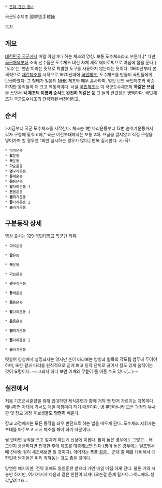  * [[군대 관련 정보]]

국군도수체조
國軍徒手體操

[[목차]]
{{{#!html

<object width="480" height="360"><param name="movie" value="http://www.youtube.com/v/pXzZABbikQI?version=3&amp;hl=en_US&amp;rel=0"></param><param name="allowFullScreen" value="true"></param><param name="allowscriptaccess" value="always"></param><embed src="http://www.youtube.com/v/pXzZABbikQI?version=3&amp;hl=en_US&amp;rel=0" type="application/x-shockwave-flash" width="480" height="360" allowscriptaccess="always" allowfullscreen="true"></embed></object>
}}}
== 개요 ==
[[대한민국 국군]]에서 매일 아침마다 하는 체조의 명칭. 보통 도수체조라고 부른다.[* 다만 [[국군체육부대]] 소속 선수들은 도수체조 대신 자체 제작 에어로빅으로 아침에 몸을 푼다.] '도수'는 '맨손'이라는 뜻으로 특별한 도구를 사용하지 않는다는 뜻이다. 
1960년부터 본격적으로 [[재건체조]]를 시작으로 1970년대에 [[국민체조]], 도수체조를 만들어 국민들에게 보급하였다. 그 형태가 일본의 [[NHK]] 체조와 매우 흡사하며, 얼핏 보면 국민체조와 비슷하지만 동작들이 더 크고 역동적이다. 사실 [[국민체조]]는 이 국군도수체조와 '''똑같은 브금'''을 쓰면서 '''각 체조의 이름과 순서도 완전히 똑같은 등''' 그 둘의 관련성은 명백하다. 국민체조가 국군도수체조의 간략화된 버전이라고.

== 순서 ==
>지금부터 국군 도수체조를 시작한다. 체조는 1번 다리운동부터 12번 숨쉬기운동까지 각자 구령에 맞춰 n회[* 육군 야전부대에서는 보통 2회. 브금을 깔지않고 직접 구령을 넣어가며 할 경우엔 1회만 실시하는 경우가 많다.] 반복 실시한다. 시-작!

 * '''다'''리운동 
 * '''팔'''운동 
 * '''목'''운동 
 * '''가'''슴운동 
 * '''옆'''구리운동 
 * '''등'''배운동 
 * '''몸'''통운동 
 * '''팔'''다리운동 1 
 * '''온'''몸운동 
 * '''뜀'''뛰기운동 
 * '''팔'''다리운동 2 
 * '''숨'''쉬기운동

== 구분동작 상세 ==
영상 출처는 [http://tvpot.daum.net/source/Top.do?srcid=10690392&lu=v_my 129 국민대학교 학군단 카페]

 * '''다'''리운동 
{{{#!html
<object type='application/x-shockwave-flash' id='DaumVodPlayer_m2Qhg1j5JUI$' width='640px' height='360px' align='middle' classid='clsid:d27cdb6e-ae6d-11cf-96b8-444553540000' codebase='http://fpdownload.macromedia.com/pub/shockwave/cabs/flash/swflash.cab#version=10,3,0,0'><param name='movie' value='http://videofarm.daum.net/controller/player/VodPlayer.swf' /><param name='allowScriptAccess' value='always' /><param name='allowFullScreen' value='true' /><param name='bgcolor' value='#000000' /><param name='wmode' value='window' /><param name='flashvars' value='vid=m2Qhg1j5JUI$&playLoc=undefined&alert=true' /><embed src='http://videofarm.daum.net/controller/player/VodPlayer.swf' width='640px' height='360px' allowScriptAccess='always' type='application/x-shockwave-flash' allowFullScreen='true' bgcolor='#000000' flashvars='vid=m2Qhg1j5JUI$&playLoc=undefined&alert=true'></embed></object>}}}

 * '''팔'''운동 
{{{#!html
<object type='application/x-shockwave-flash' id='DaumVodPlayer_iOpf792h23Q$' width='640px' height='360px' align='middle' classid='clsid:d27cdb6e-ae6d-11cf-96b8-444553540000' codebase='http://fpdownload.macromedia.com/pub/shockwave/cabs/flash/swflash.cab#version=10,3,0,0'><param name='movie' value='http://videofarm.daum.net/controller/player/VodPlayer.swf' /><param name='allowScriptAccess' value='always' /><param name='allowFullScreen' value='true' /><param name='bgcolor' value='#000000' /><param name='wmode' value='window' /><param name='flashvars' value='vid=iOpf792h23Q$&playLoc=undefined&alert=true' /><embed src='http://videofarm.daum.net/controller/player/VodPlayer.swf' width='640px' height='360px' allowScriptAccess='always' type='application/x-shockwave-flash' allowFullScreen='true' bgcolor='#000000' flashvars='vid=iOpf792h23Q$&playLoc=undefined&alert=true'></embed></object>}}}

 * '''목'''운동 
{{{#!html 
<object type='application/x-shockwave-flash' id='DaumVodPlayer_RQUbs0YeM2k$' width='640px' height='360px' align='middle' classid='clsid:d27cdb6e-ae6d-11cf-96b8-444553540000' codebase='http://fpdownload.macromedia.com/pub/shockwave/cabs/flash/swflash.cab#version=10,3,0,0'><param name='movie' value='http://videofarm.daum.net/controller/player/VodPlayer.swf' /><param name='allowScriptAccess' value='always' /><param name='allowFullScreen' value='true' /><param name='bgcolor' value='#000000' /><param name='wmode' value='window' /><param name='flashvars' value='vid=RQUbs0YeM2k$&playLoc=undefined&alert=true' /><embed src='http://videofarm.daum.net/controller/player/VodPlayer.swf' width='640px' height='360px' allowScriptAccess='always' type='application/x-shockwave-flash' allowFullScreen='true' bgcolor='#000000' flashvars='vid=RQUbs0YeM2k$&playLoc=undefined&alert=true'></embed></object>}}}

 * '''가'''슴운동 
{{{#!html 
<object type='application/x-shockwave-flash' id='DaumVodPlayer_1uG1FvF0elU$' width='640px' height='360px' align='middle' classid='clsid:d27cdb6e-ae6d-11cf-96b8-444553540000' codebase='http://fpdownload.macromedia.com/pub/shockwave/cabs/flash/swflash.cab#version=10,3,0,0'><param name='movie' value='http://videofarm.daum.net/controller/player/VodPlayer.swf' /><param name='allowScriptAccess' value='always' /><param name='allowFullScreen' value='true' /><param name='bgcolor' value='#000000' /><param name='wmode' value='window' /><param name='flashvars' value='vid=1uG1FvF0elU$&playLoc=undefined&alert=true' /><embed src='http://videofarm.daum.net/controller/player/VodPlayer.swf' width='640px' height='360px' allowScriptAccess='always' type='application/x-shockwave-flash' allowFullScreen='true' bgcolor='#000000' flashvars='vid=1uG1FvF0elU$&playLoc=undefined&alert=true'></embed></object>}}}

 * '''옆'''구리운동 
{{{#!html 
<object type='application/x-shockwave-flash' id='DaumVodPlayer_9GTIbhOYtdQ$' width='640px' height='360px' align='middle' classid='clsid:d27cdb6e-ae6d-11cf-96b8-444553540000' codebase='http://fpdownload.macromedia.com/pub/shockwave/cabs/flash/swflash.cab#version=10,3,0,0'><param name='movie' value='http://videofarm.daum.net/controller/player/VodPlayer.swf' /><param name='allowScriptAccess' value='always' /><param name='allowFullScreen' value='true' /><param name='bgcolor' value='#000000' /><param name='wmode' value='window' /><param name='flashvars' value='vid=9GTIbhOYtdQ$&playLoc=undefined&alert=true' /><embed src='http://videofarm.daum.net/controller/player/VodPlayer.swf' width='640px' height='360px' allowScriptAccess='always' type='application/x-shockwave-flash' allowFullScreen='true' bgcolor='#000000' flashvars='vid=9GTIbhOYtdQ$&playLoc=undefined&alert=true'></embed></object>}}}

 * '''등'''배운동
{{{#!html 
<object type='application/x-shockwave-flash' id='DaumVodPlayer_92KuugI3w-I$' width='640px' height='360px' align='middle' classid='clsid:d27cdb6e-ae6d-11cf-96b8-444553540000' codebase='http://fpdownload.macromedia.com/pub/shockwave/cabs/flash/swflash.cab#version=10,3,0,0'><param name='movie' value='http://videofarm.daum.net/controller/player/VodPlayer.swf' /><param name='allowScriptAccess' value='always' /><param name='allowFullScreen' value='true' /><param name='bgcolor' value='#000000' /><param name='wmode' value='window' /><param name='flashvars' value='vid=92KuugI3w-I$&playLoc=undefined&alert=true' /><embed src='http://videofarm.daum.net/controller/player/VodPlayer.swf' width='640px' height='360px' allowScriptAccess='always' type='application/x-shockwave-flash' allowFullScreen='true' bgcolor='#000000' flashvars='vid=92KuugI3w-I$&playLoc=undefined&alert=true'></embed></object>}}}

 * '''몸'''통운동 
{{{#!html 
<object type='application/x-shockwave-flash' id='DaumVodPlayer_aATQzXjiVRY$' width='640px' height='360px' align='middle' classid='clsid:d27cdb6e-ae6d-11cf-96b8-444553540000' codebase='http://fpdownload.macromedia.com/pub/shockwave/cabs/flash/swflash.cab#version=10,3,0,0'><param name='movie' value='http://videofarm.daum.net/controller/player/VodPlayer.swf' /><param name='allowScriptAccess' value='always' /><param name='allowFullScreen' value='true' /><param name='bgcolor' value='#000000' /><param name='wmode' value='window' /><param name='flashvars' value='vid=aATQzXjiVRY$&playLoc=undefined&alert=true' /><embed src='http://videofarm.daum.net/controller/player/VodPlayer.swf' width='640px' height='360px' allowScriptAccess='always' type='application/x-shockwave-flash' allowFullScreen='true' bgcolor='#000000' flashvars='vid=aATQzXjiVRY$&playLoc=undefined&alert=true'></embed></object>}}}

 * '''팔'''다리운동 1 
{{{#!html 
<object type='application/x-shockwave-flash' id='DaumVodPlayer_FVe7NC0Z8xs$' width='640px' height='360px' align='middle' classid='clsid:d27cdb6e-ae6d-11cf-96b8-444553540000' codebase='http://fpdownload.macromedia.com/pub/shockwave/cabs/flash/swflash.cab#version=10,3,0,0'><param name='movie' value='http://videofarm.daum.net/controller/player/VodPlayer.swf' /><param name='allowScriptAccess' value='always' /><param name='allowFullScreen' value='true' /><param name='bgcolor' value='#000000' /><param name='wmode' value='window' /><param name='flashvars' value='vid=FVe7NC0Z8xs$&playLoc=undefined&alert=true' /><embed src='http://videofarm.daum.net/controller/player/VodPlayer.swf' width='640px' height='360px' allowScriptAccess='always' type='application/x-shockwave-flash' allowFullScreen='true' bgcolor='#000000' flashvars='vid=FVe7NC0Z8xs$&playLoc=undefined&alert=true'></embed></object>}}}

 * '''온'''몸운동 
{{{#!html 
<object type='application/x-shockwave-flash' id='DaumVodPlayer_5aGcxo6oMv8$' width='640px' height='360px' align='middle' classid='clsid:d27cdb6e-ae6d-11cf-96b8-444553540000' codebase='http://fpdownload.macromedia.com/pub/shockwave/cabs/flash/swflash.cab#version=10,3,0,0'><param name='movie' value='http://videofarm.daum.net/controller/player/VodPlayer.swf' /><param name='allowScriptAccess' value='always' /><param name='allowFullScreen' value='true' /><param name='bgcolor' value='#000000' /><param name='wmode' value='window' /><param name='flashvars' value='vid=5aGcxo6oMv8$&playLoc=undefined&alert=true' /><embed src='http://videofarm.daum.net/controller/player/VodPlayer.swf' width='640px' height='360px' allowScriptAccess='always' type='application/x-shockwave-flash' allowFullScreen='true' bgcolor='#000000' flashvars='vid=5aGcxo6oMv8$&playLoc=undefined&alert=true'></embed></object>}}}

 * '''뜀'''뛰기운동 
{{{#!html 
<object type='application/x-shockwave-flash' id='DaumVodPlayer_5WwIq-JCvcU$' width='640px' height='360px' align='middle' classid='clsid:d27cdb6e-ae6d-11cf-96b8-444553540000' codebase='http://fpdownload.macromedia.com/pub/shockwave/cabs/flash/swflash.cab#version=10,3,0,0'><param name='movie' value='http://videofarm.daum.net/controller/player/VodPlayer.swf' /><param name='allowScriptAccess' value='always' /><param name='allowFullScreen' value='true' /><param name='bgcolor' value='#000000' /><param name='wmode' value='window' /><param name='flashvars' value='vid=5WwIq-JCvcU$&playLoc=undefined&alert=true' /><embed src='http://videofarm.daum.net/controller/player/VodPlayer.swf' width='640px' height='360px' allowScriptAccess='always' type='application/x-shockwave-flash' allowFullScreen='true' bgcolor='#000000' flashvars='vid=5WwIq-JCvcU$&playLoc=undefined&alert=true'></embed></object>}}}

 * '''팔'''다리운동 2
{{{#!html 
<object type='application/x-shockwave-flash' id='DaumVodPlayer_7Wo90S0Nhzo$' width='640px' height='360px' align='middle' classid='clsid:d27cdb6e-ae6d-11cf-96b8-444553540000' codebase='http://fpdownload.macromedia.com/pub/shockwave/cabs/flash/swflash.cab#version=10,3,0,0'><param name='movie' value='http://videofarm.daum.net/controller/player/VodPlayer.swf' /><param name='allowScriptAccess' value='always' /><param name='allowFullScreen' value='true' /><param name='bgcolor' value='#000000' /><param name='wmode' value='window' /><param name='flashvars' value='vid=7Wo90S0Nhzo$&playLoc=undefined&alert=true' /><embed src='http://videofarm.daum.net/controller/player/VodPlayer.swf' width='640px' height='360px' allowScriptAccess='always' type='application/x-shockwave-flash' allowFullScreen='true' bgcolor='#000000' flashvars='vid=7Wo90S0Nhzo$&playLoc=undefined&alert=true'></embed></object>}}}
 
 * '''숨'''쉬기운동
{{{#!html 
<object type='application/x-shockwave-flash' id='DaumVodPlayer_vnAAA1JH3Cg$' width='640px' height='360px' align='middle' classid='clsid:d27cdb6e-ae6d-11cf-96b8-444553540000' codebase='http://fpdownload.macromedia.com/pub/shockwave/cabs/flash/swflash.cab#version=10,3,0,0'><param name='movie' value='http://videofarm.daum.net/controller/player/VodPlayer.swf' /><param name='allowScriptAccess' value='always' /><param name='allowFullScreen' value='true' /><param name='bgcolor' value='#000000' /><param name='wmode' value='window' /><param name='flashvars' value='vid=vnAAA1JH3Cg$&playLoc=undefined&alert=true' /><embed src='http://videofarm.daum.net/controller/player/VodPlayer.swf' width='640px' height='360px' allowScriptAccess='always' type='application/x-shockwave-flash' allowFullScreen='true' bgcolor='#000000' flashvars='vid=vnAAA1JH3Cg$&playLoc=undefined&alert=true'></embed></object>}}}

덧붙여 영상에서 설명되지는 않지만 손이 바라보는 방향과 발목의 각도를 염두에 두어야 하며, 또한 팔과 다리를 원칙적으로 곧게 펴고 동작 단위로 끊어서 절도 있게 움직이는 것이 요령이다. ~~그래서 하다 보면 어깨와 무릎이 좀 아플 수도 있다.(...)~~

== 실전에서 ==
처음 기초군사훈련을 위해 입대하면 제식훈련과 함께 거의 맨 먼저 가르치는 과목이다. 왜냐하면 자대에 가서도 매일 아침마다 하기 때문이다. 병 뿐만아니라 모든 과정의 부사관 및 장교 과정 후보생들도 '''당연히''' 배운다.

장교 과정에서는 모든 동작을 좌우 반전으로 하는 법을 배우게 된다. 도수체조 지휘자는 부대를 마주보고 서서 체조를 해야 하기 때문이다.

짬 안되면 동작을 크고 힘차게 하는게 신상에 이롭다. 짬이 높은 경우에도 그렇고... 왜 그런지 궁금하다면 입대한 후에 체조를 대충해보면 안다 (찜이 높은 경우에는 일조행사 때 간부랑 같이 체조해보면 알 것이다). 이어지는 폭풍 [[갈굼]]... 군대 갈 때를 대비해서 대한민국 남자들은 미리 익혀놓는 것도 좋을 것이다.

당연한 얘기지만, 전역 후에도 동원훈련 받으러 가면 매일 아침 하게 된다.
물론 거의 시늉만 하지만, 여기저기서 다음과 같은 한탄이 터져나오는걸 듣게 될거다.
>아..씨바..생각날려그래...
